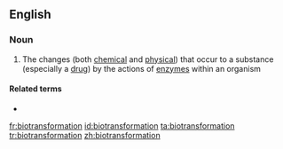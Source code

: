 ==English==

===Noun===
{{en-noun}}

# {{lb|en|biochemistry}} The changes (both [[chemical]] and [[physical]]) that occur to a substance (especially a [[drug]]) by the actions of [[enzyme]]s within an organism

====Related terms====
* {{l|en|biotransform}}

[[fr:biotransformation]]
[[id:biotransformation]]
[[ta:biotransformation]]
[[tr:biotransformation]]
[[zh:biotransformation]]